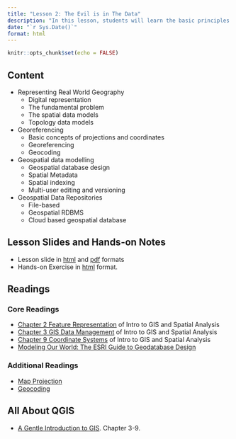 ```yaml
---
title: "Lesson 2: The Evil is in The Data"
description: "In this lesson, students will learn the basic principles and concepts of GIS data models.  Related properties such as map projection, coordinates systems, georeferencing, geocoding, data storage formats will be discussed too.  Open data sources from the global communities as well as Singapore government agencies will be shared too."
date: "`r Sys.Date()`"
format: html
---
```


```r
knitr::opts_chunk$set(echo = FALSE)
```

## Content

-   Representing Real World Geography
    -   Digital representation
    -   The fundamental problem
    -   The spatial data models
    -   Topology data models
-   Georeferencing
    -   Basic concepts of projections and coordinates
    -   Georeferencing
    -   Geocoding
-   Geospatial data modelling
    -   Geospatial database design
    -   Spatial Metadata
    -   Spatial indexing
    -   Multi-user editing and versioning
-   Geospatial Data Repositories
    -   File-based
    -   Geospatial RDBMS
    -   Cloud based geospatial database

## Lesson Slides and Hands-on Notes

-   Lesson slide in [html](../lesson/Lesson02/Lesson02.html) and [pdf](../lesson/Lesson02/Lesson02.pdf) formats
-   Hands-on Exercise in [html](../Hands-on_Ex/Hands-on_Ex02/Hands-on_Ex02.html) format.

## Readings

### Core Readings

-   [Chapter 2 Feature Representation](https://mgimond.github.io/Spatial/chp02-0.html) of Intro to GIS and Spatial Analysis
-   [Chapter 3 GIS Data Management](https://mgimond.github.io/Spatial/gis-data-management.html) of Intro to GIS and Spatial Analysis
-   [Chapter 9 Coordinate Systems](https://mgimond.github.io/Spatial/chp09-0.html) of Intro to GIS and Spatial Analysis
-   [Modeling Our World: The ESRI Guide to Geodatabase Design](http://downloads2.esri.com/support/documentation/ao_/Modeling_our_World.pdf)

### Additional Readings

-   [Map Projection](https://en.wikipedia.org/wiki/Map_projection)
-   [Geocoding](https://en.wikipedia.org/wiki/Address_geocoding)

## All About QGIS

-   [A Gentle Introduction to GIS](https://docs.qgis.org/3.16/en/docs/gentle_gis_introduction/index.html). Chapter 3-9.
